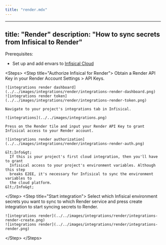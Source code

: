 ```yaml
---
title: "render.mdx"
---
```


---
title: "Render"
description: "How to sync secrets from Infisical to Render"
---

Prerequisites:

- Set up and add envars to [Infisical Cloud](https://app.infisical.com)

&lt;Steps&gt;
  &lt;Step title="Authorize Infisical for Render"&gt;
    Obtain a Render API Key in your Render Account Settings &gt; API Keys.

    ![integrations render dashboard](../../images/integrations/render/integrations-render-dashboard.png)
    ![integrations render token](../../images/integrations/render/integrations-render-token.png)

    Navigate to your project's integrations tab in Infisical.

    ![integrations](../../images/integrations.png)

    Press on the Render tile and input your Render API Key to grant Infisical access to your Render account.

    ![integrations render authorization](../../images/integrations/render/integrations-render-auth.png)

    &lt;Info&gt;
      If this is your project's first cloud integration, then you'll have to grant
      Infisical access to your project's environment variables. Although this step
      breaks E2EE, it's necessary for Infisical to sync the environment variables to
      the cloud platform.
    &lt;/Info&gt;
  &lt;/Step&gt;
  &lt;Step title="Start integration"&gt;
    Select which Infisical environment secrets you want to sync to which Render service and press create integration to start syncing secrets to Render.

    ![integrations render](../../images/integrations/render/integrations-render-create.png)
    ![integrations render](../../images/integrations/render/integrations-render.png)
  &lt;/Step&gt;
&lt;/Steps&gt;